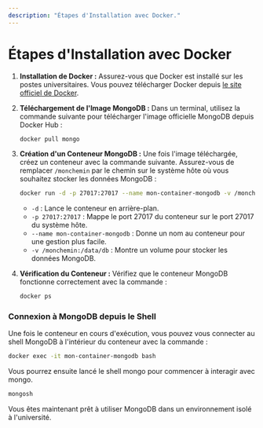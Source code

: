 ```yaml
---
description: "Étapes d'Installation avec Docker."
---
```

# Étapes d'Installation avec Docker

1.  **Installation de Docker :** Assurez-vous que Docker est installé sur les postes universitaires. Vous pouvez télécharger Docker depuis [le site officiel de Docker](https://www.docker.com/get-started).
    
2.  **Téléchargement de l'Image MongoDB :** Dans un terminal, utilisez la commande suivante pour télécharger l'image officielle MongoDB depuis Docker Hub :
       
    ```bash copy
    docker pull mongo
    ``` 
    
3.  **Création d'un Conteneur MongoDB :** Une fois l'image téléchargée, créez un conteneur avec la commande suivante. Assurez-vous de remplacer `/monchemin` par le chemin sur le système hôte où vous souhaitez stocker les données MongoDB :
    
    ```bash copy
    docker run -d -p 27017:27017 --name mon-container-mongodb -v /monchemin:/data/db mongo
    ```     
    
    -   `-d` : Lance le conteneur en arrière-plan.
    -   `-p 27017:27017` : Mappe le port 27017 du conteneur sur le port 27017 du système hôte.
    -   `--name mon-container-mongodb` : Donne un nom au conteneur pour une gestion plus facile.
    -   `-v /monchemin:/data/db` : Montre un volume pour stocker les données MongoDB.
4.  **Vérification du Conteneur :** Vérifiez que le conteneur MongoDB fonctionne correctement avec la commande :
    
    ```bash copy
    docker ps    
    ```     

### Connexion à MongoDB depuis le Shell

Une fois le conteneur en cours d'exécution, vous pouvez vous connecter au shell MongoDB à l'intérieur du conteneur avec la commande :

```bash copy
docker exec -it mon-container-mongodb bash  
```     
Vous pourrez ensuite lancé le shell mongo pour commencer à interagir avec mongo.

```bash copy
mongosh  
```   
Vous êtes maintenant prêt à utiliser MongoDB dans un environnement isolé à l'université.